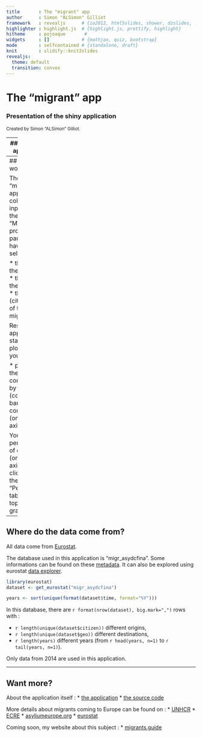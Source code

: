 ```yaml
---
title       : The "migrant" app
author      : Simon "ALSimon" Gilliot
framework   : revealjs      # {io2012, html5slides, shower, dzslides, ...}
highlighter : highlight.js  # {highlight.js, prettify, highlight}
hitheme     : pojoaque       # 
widgets     : []            # {mathjax, quiz, bootstrap}
mode        : selfcontained # {standalone, draft}
knit        : slidify::knit2slides
revealjs:
  theme: default
  transition: convex
---
```


# The "migrant" app
### Presentation of the shiny application

<small>Created by Simon "ALSimon" Gilliot.</small>

---
## What the app does?

The "migrant" application shows statistics about refugee's status decisions :

* per migrant profile,
* per destination country (in Europe).

The application can show :

* people askings for a refugee's status with final decision,
* percentage of decision.

---
## How it works?

The "migrant" application collect inputs from the "Migrant's profile" panel. You have to select :

* the sex of the migrant,
* the age of the migrant,
* the origin (citizenship) of the migrant.

Results appears on a stacked bar plot. It shows you :

* people (on the Y axis),
* concerned by a decision (colored bar),
* per countries (on the X axis).

You can see percentage of decision (on the Y axis) by clicking on the "Percentage" tab on the top of the graph.

---
## Where do the data come from?

All data come from [Eurostat](http://ec.europa.eu/eurostat/).

The database used in this application is "migr_asydcfina". Some informations can be found on these [metadata](http://ec.europa.eu/eurostat/cache/metadata/fr/migr_asydec_esms.htm). It can also be explored using eurostat [data explorer](http://ec.europa.eu/eurostat/web/asylum-and-managed-migration/data/database).

```r
library(eurostat)
dataset <- get_eurostat("migr_asydcfina")
```

```r
years <- sort(unique(format(dataset$time, format="%Y")))
```

In this database, there are `r format(nrow(dataset), big.mark=",")` rows with :

* `r length(unique(dataset$citizen))` different origins,
* `r length(unique(dataset$geo))` different destinations,
* `r length(years)` different years (from `r head(years, n=1)` to `r tail(years, n=1)`).

Only data from 2014 are used in this application.

---
## Want more?

About the application itself :
* [the application](https://alsai.shinyapps.io/migrant)
* [the source code](https://github.com/ALSai/migrant)

More details about migrants coming to Europe can be found on :
* [UNHCR](http://www.unhcr.org/)
* [ECRE](http://www.ecre.org/)
* [asyliumeurope.org](http://www.asylumineurope.org/)
* [eurostat](http://ec.europa.eu/eurostat)

Coming soon, my website about this subject :
* [migrants.guide](http://migrants.guide)
